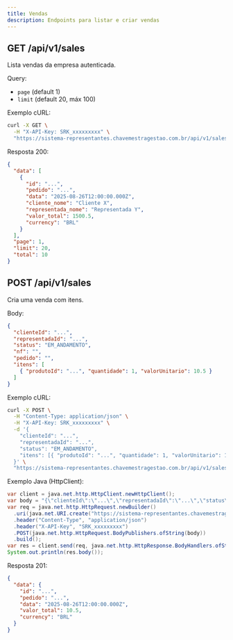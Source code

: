 ```yaml
---
title: Vendas
description: Endpoints para listar e criar vendas
---
```


## GET /api/v1/sales

Lista vendas da empresa autenticada.

Query:
- `page` (default 1)
- `limit` (default 20, máx 100)

Exemplo cURL:

```bash
curl -X GET \
  -H "X-API-Key: SRK_xxxxxxxxx" \
  "https://sistema-representantes.chavemestragestao.com.br/api/v1/sales?page=1&limit=20"
```

Resposta 200:

```json
{
  "data": [
    {
      "id": "...",
      "pedido": "...",
      "data": "2025-08-26T12:00:00.000Z",
      "cliente_nome": "Cliente X",
      "representada_nome": "Representada Y",
      "valor_total": 1500.5,
      "currency": "BRL"
    }
  ],
  "page": 1,
  "limit": 20,
  "total": 10
}
```

## POST /api/v1/sales

Cria uma venda com itens.

Body:

```json
{
  "clienteId": "...",
  "representadaId": "...",
  "status": "EM_ANDAMENTO",
  "nf": "",
  "pedido": "",
  "itens": [
    { "produtoId": "...", "quantidade": 1, "valorUnitario": 10.5 }
  ]
}
```

Exemplo cURL:

```bash
curl -X POST \
  -H "Content-Type: application/json" \
  -H "X-API-Key: SRK_xxxxxxxxx" \
  -d '{
    "clienteId": "...",
    "representadaId": "...",
    "status": "EM_ANDAMENTO",
    "itens": [{ "produtoId": "...", "quantidade": 1, "valorUnitario": 10.5 }]
  }' \
  "https://sistema-representantes.chavemestragestao.com.br/api/v1/sales"
```

Exemplo Java (HttpClient):

```java
var client = java.net.http.HttpClient.newHttpClient();
var body = "{\"clienteId\":\"...\",\"representadaId\":\"...\",\"status\":\"EM_ANDAMENTO\",\"itens\":[{\"produtoId\":\"...\",\"quantidade\":1,\"valorUnitario\":10.5}]}";
var req = java.net.http.HttpRequest.newBuilder()
  .uri(java.net.URI.create("https://sistema-representantes.chavemestragestao.com.br/api/v1/sales"))
  .header("Content-Type", "application/json")
  .header("X-API-Key", "SRK_xxxxxxxxx")
  .POST(java.net.http.HttpRequest.BodyPublishers.ofString(body))
  .build();
var res = client.send(req, java.net.http.HttpResponse.BodyHandlers.ofString());
System.out.println(res.body());
```

Resposta 201:

```json
{
  "data": {
    "id": "...",
    "pedido": "...",
    "data": "2025-08-26T12:00:00.000Z",
    "valor_total": 10.5,
    "currency": "BRL"
  }
}
```
